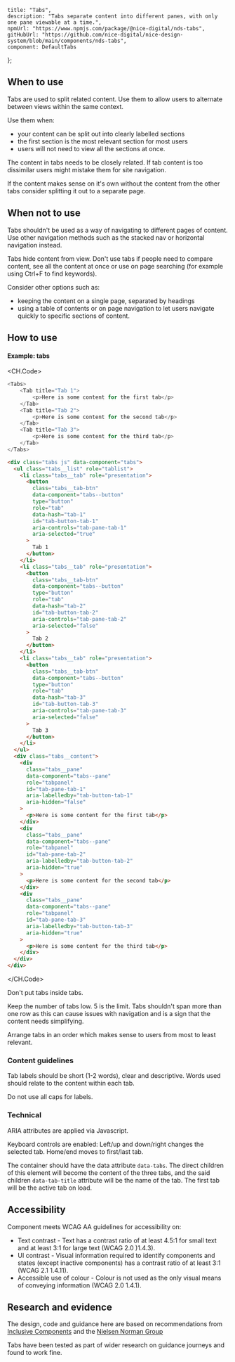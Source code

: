 
	title: "Tabs",
	description: "Tabs separate content into different panes, with only one pane viewable at a time.",
	npmUrl: "https://www.npmjs.com/package/@nice-digital/nds-tabs",
	gitHubUrl: "https://github.com/nice-digital/nice-design-system/blob/main/components/nds-tabs",
	component: DefaultTabs
};

## When to use

Tabs are used to split related content. Use them to allow users to alternate between views within the same context.

Use them when:

-   your content can be split out into clearly labelled sections
-   the first section is the most relevant section for most users
-   users will not need to view all the sections at once.

The content in tabs needs to be closely related. If tab content is too dissimilar users might mistake them for site navigation.

If the content makes sense on it's own without the content from the other tabs consider splitting it out to a separate page.

## When not to use

Tabs shouldn't be used as a way of navigating to different pages of content. Use other navigation methods such as the stacked nav or horizontal navigation instead.

Tabs hide content from view. Don't use tabs if people need to compare content, see all the content at once or use on page searching (for example using Ctrl+F to find keywords).

Consider other options such as:

-   keeping the content on a single page, separated by headings
-   using a table of contents or on page navigation to let users navigate quickly to specific sections of content.

## How to use

<Example>
<h4>Example: tabs</h4>
<DefaultTabs />

<CH.Code>
```js React
<Tabs>
	<Tab title="Tab 1">
		<p>Here is some content for the first tab</p>
	</Tab>
	<Tab title="Tab 2">
		<p>Here is some content for the second tab</p>
	</Tab>
	<Tab title="Tab 3">
		<p>Here is some content for the third tab</p>
	</Tab>
</Tabs>
```
```html HTML
<div class="tabs js" data-component="tabs">
  <ul class="tabs__list" role="tablist">
    <li class="tabs__tab" role="presentation">
      <button
        class="tabs__tab-btn"
        data-component="tabs--button"
        type="button"
        role="tab"
        data-hash="tab-1"
        id="tab-button-tab-1"
        aria-controls="tab-pane-tab-1"
        aria-selected="true"
      >
        Tab 1
      </button>
    </li>
    <li class="tabs__tab" role="presentation">
      <button
        class="tabs__tab-btn"
        data-component="tabs--button"
        type="button"
        role="tab"
        data-hash="tab-2"
        id="tab-button-tab-2"
        aria-controls="tab-pane-tab-2"
        aria-selected="false"
      >
        Tab 2
      </button>
    </li>
    <li class="tabs__tab" role="presentation">
      <button
        class="tabs__tab-btn"
        data-component="tabs--button"
        type="button"
        role="tab"
        data-hash="tab-3"
        id="tab-button-tab-3"
        aria-controls="tab-pane-tab-3"
        aria-selected="false"
      >
        Tab 3
      </button>
    </li>
  </ul>
  <div class="tabs__content">
    <div
      class="tabs__pane"
      data-component="tabs--pane"
      role="tabpanel"
      id="tab-pane-tab-1"
      aria-labelledby="tab-button-tab-1"
      aria-hidden="false"
    >
      <p>Here is some content for the first tab</p>
    </div>
    <div
      class="tabs__pane"
      data-component="tabs--pane"
      role="tabpanel"
      id="tab-pane-tab-2"
      aria-labelledby="tab-button-tab-2"
      aria-hidden="true"
    >
      <p>Here is some content for the second tab</p>
    </div>
    <div
      class="tabs__pane"
      data-component="tabs--pane"
      role="tabpanel"
      id="tab-pane-tab-3"
      aria-labelledby="tab-button-tab-3"
      aria-hidden="true"
    >
      <p>Here is some content for the third tab</p>
    </div>
  </div>
</div>
```
</CH.Code>
</Example>

Don't put tabs inside tabs.

Keep the number of tabs low. 5 is the limit. Tabs shouldn't span more than one row as this can cause issues with navigation and is a sign that the content needs simplifying.

Arrange tabs in an order which makes sense to users from most to least relevant.

### Content guidelines

Tab labels should be short (1-2 words), clear and descriptive. Words used should relate to the content within each tab.

Do not use all caps for labels.

### Technical

ARIA attributes are applied via Javascript.

Keyboard controls are enabled: Left/up and down/right changes the selected tab. Home/end moves to first/last tab.

The container should have the data attribute `data-tabs`. The direct children of this element will become the content of the three tabs, and the said children `data-tab-title` attribute will be the name of the tab. The first tab will be the active tab on load.

## Accessibility

Component meets WCAG AA guidelines for accessibility on:

- Text contrast - Text has a contrast ratio of at least 4.5:1 for small text and at least 3:1 for large text (WCAG 2.0 )1.4.3).
- UI contrast - Visual information required to identify components and states (except inactive components) has a contrast ratio of at least 3:1 (WCAG 2.1 1.4.11).
- Accessible use of colour - Colour is not used as the only visual means of conveying information (WCAG 2.0 1.4.1).

## Research and evidence

The design, code and guidance here are based on recommendations from [Inclusive Components](https://inclusive-components.design/tabbed-interfaces/) and the [Nielsen Norman Group](https://www.nngroup.com/articles/tabs-used-right/)

Tabs have been tested as part of wider research on guidance journeys and found to work fine.


